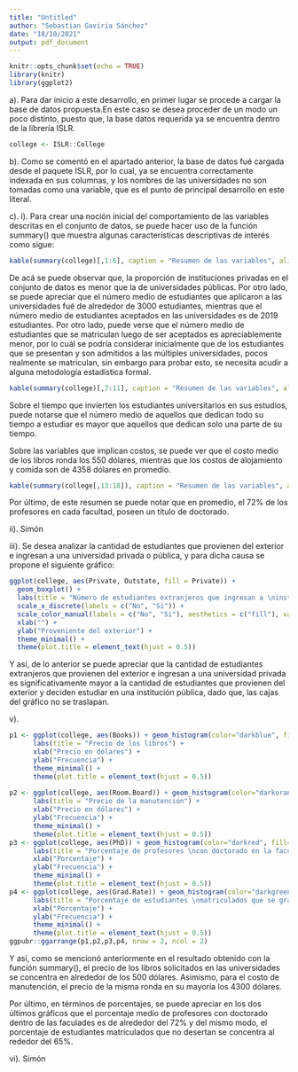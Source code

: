 ```yaml
---
title: "Untitled"
author: "Sebastian Gaviria Sánchez"
date: "18/10/2021"
output: pdf_document
---
```


```r
knitr::opts_chunk$set(echo = TRUE)
library(knitr)
library(ggplot2)
```

a). Para dar inicio a este desarrollo, en primer lugar se procede a cargar la base de datos propuesta.En este caso se desea proceder de un modo un poco distinto, puesto que, la base datos requerida ya se encuentra dentro de la librería ISLR.

```r
college <- ISLR::College
```

b). Como se comentó en el apartado anterior, la base de datos fué cargada desde el paquete ISLR, por lo cual, ya se encuentra correctamente indexada en sus columnas, y los nombres de las universidades no son tomadas como una variable, que es el punto de principal desarrollo en este literal. 

c). 
i). Para crear una noción inicial del comportamiento de las variables descritas en el conjunto de datos, se puede hacer uso de la función summary() que muestra algunas características descriptivas de interés como sigue:

```r
kable(summary(college)[,1:6], caption = "Resumen de las variables", align = 'c', longtable = T)
```

De acá se puede observar que, la proporción de instituciones privadas en el conjunto de datos es menor que la de universidades públicas. Por otro lado, se puede apreciar que el número medio de estudiantes que aplicaron a las universidades fué de alrededor de 3000 estudiantes, mientras que el número medio de estudiantes aceptados en las universidades es de 2019 estudiantes. Por otro lado, puede verse que el número medio de estudiantes que se matriculan luego de ser aceptados es apreciablemente menor, por lo cuál se podría considerar inicialmente que de los estudiantes que se presentan y son admitidos a las múltiples universidades, pocos realmente se matriculan, sin embargo para probar esto, se necesita acudir a alguna metodología estadística formal.

```r
kable(summary(college)[,7:11], caption = "Resumen de las variables", align = 'c', longtable = T)
```

Sobre el tiempo que invierten los estudiantes universitarios en sus estudios, puede notarse que el número medio de aquellos que dedican todo su tiempo a estudiar es mayor que aquellos que dedican solo una parte de su tiempo. 

Sobre las variables que implican costos, se puede ver que el costo medio de los libros ronda los 550 dólares, mientras que los costos de alojamiento y comida son de 4358 dólares en promedio.

```r
kable(summary(college[,13:18]), caption = "Resumen de las variables", align = 'c', longtable = T)
```

Por último, de este resumen se puede notar que en promedio, el 72% de los profesores en cada facultad, poseen un título de doctorado.

ii). Simón

iii). Se desea analizar la cantidad de estudiantes que provienen del exterior e ingresan a una universidad privada o pública, y para dicha causa se propone el siguiente gráfico:

```r
ggplot(college, aes(Private, Outstate, fill = Private)) + 
  geom_boxplot() + 
  labs(title = "Número de estudiantes extranjeros que ingresan a \ninstituciones públicas o privadas", fill = "Privado") + 
  scale_x_discrete(labels = c("No", "Si")) + 
  scale_color_manual(labels = c("No", "Si"), aesthetics = c("fill"), values = c("orange", "green")) +
  xlab("") +
  ylab("Proveniente del exterior") + 
  theme_minimal() +
  theme(plot.title = element_text(hjust = 0.5))
```

Y así, de lo anterior se puede apreciar que la cantidad de estudiantes extranjeros que provienen del exterior e ingresan a una universidad privada es significativamente mayor a la cantidad de estudiantes que provienen del exterior y deciden estudiar en una institución pública, dado que, las cajas del gráfico no se traslapan. 

v).
```r
p1 <- ggplot(college, aes(Books)) + geom_histogram(color="darkblue", fill="lightblue") + 
      labs(title = "Precio de los libros") +
      xlab("Precio en dólares") +
      ylab("Frecuencia") +
      theme_minimal() + 
      theme(plot.title = element_text(hjust = 0.5))
  
p2 <- ggplot(college, aes(Room.Board)) + geom_histogram(color="darkorange", fill="gold") + 
      labs(title = "Precio de la manutención") +
      xlab("Precio en dólares") +
      ylab("Frecuencia") +
      theme_minimal() + 
      theme(plot.title = element_text(hjust = 0.5))
p3 <- ggplot(college, aes(PhD)) + geom_histogram(color="darkred", fill="tomato1") + 
      labs(title = "Porcentaje de profesores \ncon doctorado en la facultad") +
      xlab("Porcentaje") +
      ylab("Frecuencia") +
      theme_minimal() + 
      theme(plot.title = element_text(hjust = 0.5))
p4 <- ggplot(college, aes(Grad.Rate)) + geom_histogram(color="darkgreen", fill="lightgreen") + 
      labs(title = "Porcentaje de estudiantes \nmatriculados que se gradúan") +
      xlab("Porcentaje") +
      ylab("Frecuencia") +
      theme_minimal() + 
      theme(plot.title = element_text(hjust = 0.5))
ggpubr::ggarrange(p1,p2,p3,p4, nrow = 2, ncol = 2)

```

Y así, como se mencionó anteriormente en el resultado obtenido con la función summary(), el precio de los libros solicitados en las universidades se concentra en alrededor de los 500 dólares. Asimismo, para el costo de manutención, el precio de la misma ronda en su mayoría los 4300 dólares. 

Por último, en términos de porcentajes, se puede apreciar en los dos últimos gráficos que el porcentaje medio de profesores con doctorado dentro de las faculades es de alrededor del 72% y del mismo modo, el porcentaje de estudiantes matriculados que no desertan se concentra al rededor del 65%.

vi). Simón
